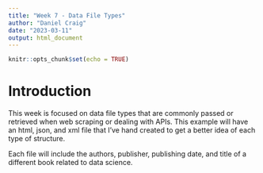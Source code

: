 ```yaml
---
title: "Week 7 - Data File Types"
author: "Daniel Craig"
date: "2023-03-11"
output: html_document
---
```


```r
knitr::opts_chunk$set(echo = TRUE)
```

# Introduction  
  
This week is focused on data file types that are commonly passed or retrieved when web scraping or dealing with APIs. This example will have an html, json, and xml file that I've hand created to get a better idea of each type of structure.  
  
Each file will include the authors, publisher, publishing date, and title of a different book related to data science.  

